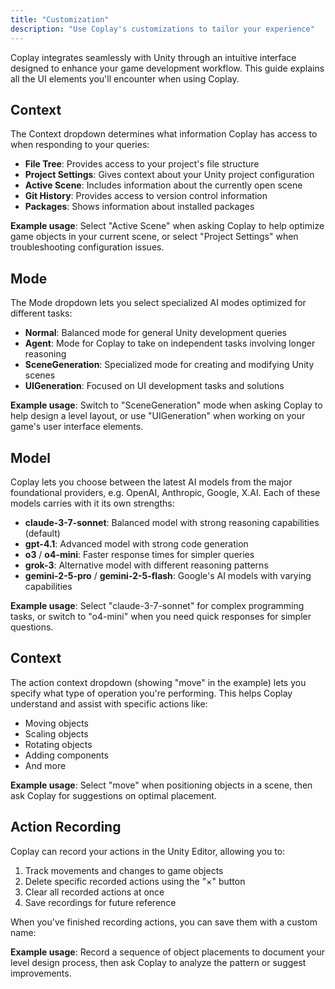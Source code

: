 ```yaml
---
title: "Customization"
description: "Use Coplay's customizations to tailor your experience"
---
```


Coplay integrates seamlessly with Unity through an intuitive interface designed to enhance your game development workflow. This guide explains all the UI elements you'll encounter when using Coplay.

## Context

The Context dropdown determines what information Coplay has access to when responding to your queries:

- **File Tree**: Provides access to your project's file structure
- **Project Settings**: Gives context about your Unity project configuration
- **Active Scene**: Includes information about the currently open scene
- **Git History**: Provides access to version control information
- **Packages**: Shows information about installed packages

**Example usage**: Select "Active Scene" when asking Coplay to help optimize game objects in your current scene, or select "Project Settings" when troubleshooting configuration issues.

## Mode

The Mode dropdown lets you select specialized AI modes optimized for different tasks:

- **Normal**: Balanced mode for general Unity development queries
- **Agent**: Mode for Coplay to take on independent tasks involving longer reasoning
- **SceneGeneration**: Specialized mode for creating and modifying Unity scenes
- **UIGeneration**: Focused on UI development tasks and solutions

**Example usage**: Switch to "SceneGeneration" mode when asking Coplay to help design a level layout, or use "UIGeneration" when working on your game's user interface elements.


## Model

Coplay lets you choose between the latest AI models from the major foundational providers, e.g. OpenAI, Anthropic, Google, X.AI. Each of these models carries with it its own strengths:

- **claude-3-7-sonnet**: Balanced model with strong reasoning capabilities (default)
- **gpt-4.1**: Advanced model with strong code generation
- **o3** / **o4-mini**: Faster response times for simpler queries
- **grok-3**: Alternative model with different reasoning patterns
- **gemini-2-5-pro** / **gemini-2-5-flash**: Google's AI models with varying capabilities

**Example usage**: Select "claude-3-7-sonnet" for complex programming tasks, or switch to "o4-mini" when you need quick responses for simpler questions.


## Context
The action context dropdown (showing "move" in the example) lets you specify what type of operation you're performing. This helps Coplay understand and assist with specific actions like:

- Moving objects
- Scaling objects
- Rotating objects
- Adding components
- And more

**Example usage**: Select "move" when positioning objects in a scene, then ask Coplay for suggestions on optimal placement.

## Action Recording

Coplay can record your actions in the Unity Editor, allowing you to:

1. Track movements and changes to game objects
2. Delete specific recorded actions using the "×" button
3. Clear all recorded actions at once
4. Save recordings for future reference

When you've finished recording actions, you can save them with a custom name:

**Example usage**: Record a sequence of object placements to document your level design process, then ask Coplay to analyze the pattern or suggest improvements.
